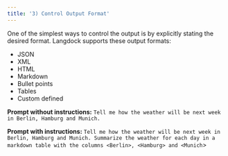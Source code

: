 ```yaml
---
title: '3) Control Output Format'
---
```


One of the simplest ways to control the output is by explicitly stating the desired format.
Langdock supports these output formats:
- JSON
- XML
- HTML
- Markdown
- Bullet points 
- Tables
- Custom defined 

**Prompt without instructions:**
`Tell me how the weather will be next week in Berlin, Hamburg and Munich.`

**Prompt with instructions:**
`Tell me how the weather will be next week in Berlin, Hamburg and Munich. Summarize the weather for each day in a markdown table with the columns <Berlin>, <Hamburg> and <Munich`>
